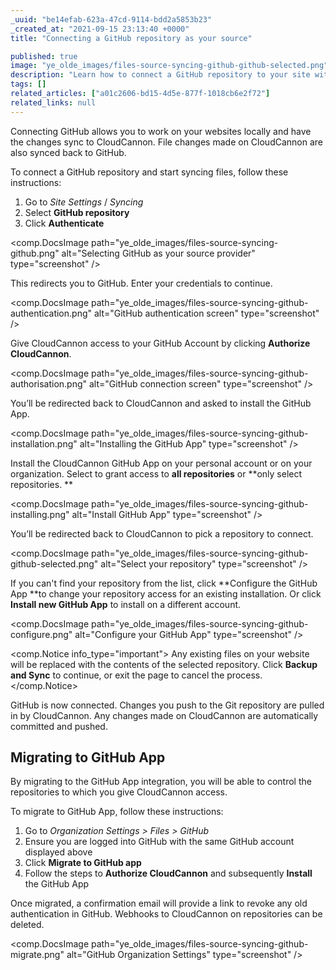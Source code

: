 ```yaml
---
_uuid: "be14efab-623a-47cd-9114-bdd2a5853b23"
_created_at: "2021-09-15 23:13:40 +0000"
title: "Connecting a GitHub repository as your source"

published: true
image: "ye_olde_images/files-source-syncing-github-github-selected.png"
description: "Learn how to connect a GitHub repository to your site with CloudCannon."
tags: []
related_articles: ["a01c2606-bd15-4d5e-877f-1018cb6e2f72"]
related_links: null
---
```


Connecting GitHub allows you to work on your websites locally and have the changes sync to CloudCannon. File changes made on CloudCannon are also synced back to GitHub.

To connect a GitHub repository and start syncing files, follow these instructions:

1. Go to *Site Settings* / *Syncing*
2. Select **GitHub repository**
3. Click **Authenticate**

<comp.DocsImage path="ye_olde_images/files-source-syncing-github.png" alt="Selecting GitHub as your source provider" type="screenshot" />

This redirects you to GitHub. Enter your credentials to continue.

<comp.DocsImage path="ye_olde_images/files-source-syncing-github-authentication.png" alt="GitHub authentication screen" type="screenshot" />

Give CloudCannon access to your GitHub Account by clicking **Authorize CloudCannon**.

<comp.DocsImage path="ye_olde_images/files-source-syncing-github-authorisation.png" alt="GitHub connection screen" type="screenshot" />

You’ll be redirected back to CloudCannon and asked to install the GitHub App.

<comp.DocsImage path="ye_olde_images/files-source-syncing-github-installation.png" alt="Installing the GitHub App" type="screenshot" />

Install the CloudCannon GitHub App on your personal account or on your organization. Select to grant access to **all repositories** or **only select repositories. **

<comp.DocsImage path="ye_olde_images/files-source-syncing-github-installing.png" alt="Install GitHub App" type="screenshot" />

You’ll be redirected back to CloudCannon  to pick a repository to connect.

<comp.DocsImage path="ye_olde_images/files-source-syncing-github-github-selected.png" alt="Select your repository" type="screenshot" />

If you can't find your repository from the list, click **Configure the GitHub App **to change your repository access for an existing installation. Or click **Install new GitHub App** to install on a different account.

<comp.DocsImage path="ye_olde_images/files-source-syncing-github-configure.png" alt="Configure your GitHub App" type="screenshot" />

<comp.Notice info_type="important">
  Any existing files on your website will be replaced with the contents of the selected repository. Click **Backup and Sync** to continue, or exit the page to cancel the process.
</comp.Notice>

GitHub is now connected. Changes you push to the Git repository are pulled in by CloudCannon. Any changes made on CloudCannon are automatically committed and pushed.

## Migrating to GitHub App
By migrating to the GitHub App integration, you will be able to control the repositories to which you give CloudCannon access.

To migrate to GitHub App, follow these instructions:

1. Go to *Organization Settings &gt; Files &gt; GitHub*
2. Ensure you are logged into GitHub with the same GitHub account displayed above
3. Click **Migrate to GitHub app**
4. Follow the steps to **Authorize CloudCannon** and subsequently **Install** the GitHub App

Once migrated, a confirmation email will provide a link to revoke any old authentication in GitHub. Webhooks to CloudCannon on repositories can be deleted.

<comp.DocsImage path="ye_olde_images/files-source-syncing-github-migrate.png" alt="GitHub Organization Settings" type="screenshot" />
